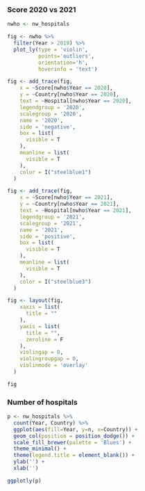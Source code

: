 ### Score 2020 vs 2021

```r
nwho <- nw_hospitals 

fig <- nwho %>%
  filter(Year > 2019) %>%
  plot_ly(type = 'violin', 
          points='outliers', 
          orientation='h', 
          hoverinfo = 'text') 

fig <- add_trace(fig,
    x = ~Score[nwho$Year == 2020],
    y = ~Country[nwho$Year == 2020],
    text = ~Hospital[nwho$Year == 2020],
    legendgroup = '2020',
    scalegroup = '2020',
    name = '2020',
    side = 'negative',
    box = list(
      visible = T
    ),
    meanline = list(
      visible = T
    ),
    color = I("steelblue1")
  )

fig <- add_trace(fig,
    x = ~Score[nwho$Year == 2021],
    y = ~Country[nwho$Year == 2021],
    text = ~Hospital[nwho$Year == 2021],
    legendgroup = '2021',
    scalegroup = '2021',
    name = '2021',
    side = 'positive',
    box = list(
      visible = T
    ),
    meanline = list(
      visible = T
    ),
    color = I("steelblue3")
  )

fig <- layout(fig,
    xaxis = list(
      title = ""  
    ),
    yaxis = list(
      title = "",
      zeroline = F
    ),
    violingap = 0,
    violingroupgap = 0,
    violinmode = 'overlay'
  )

fig
```

### Number of hospitals

```r
p <- nw_hospitals %>%
  count(Year, Country) %>%
  ggplot(aes(fill=Year, y=n, x=Country)) + 
  geom_col(position = position_dodge()) +
  scale_fill_brewer(palette = 'Blues') +
  theme_minimal() +
  theme(legend.title = element_blank()) +
  ylab('') +
  xlab('')

ggplotly(p)

```
